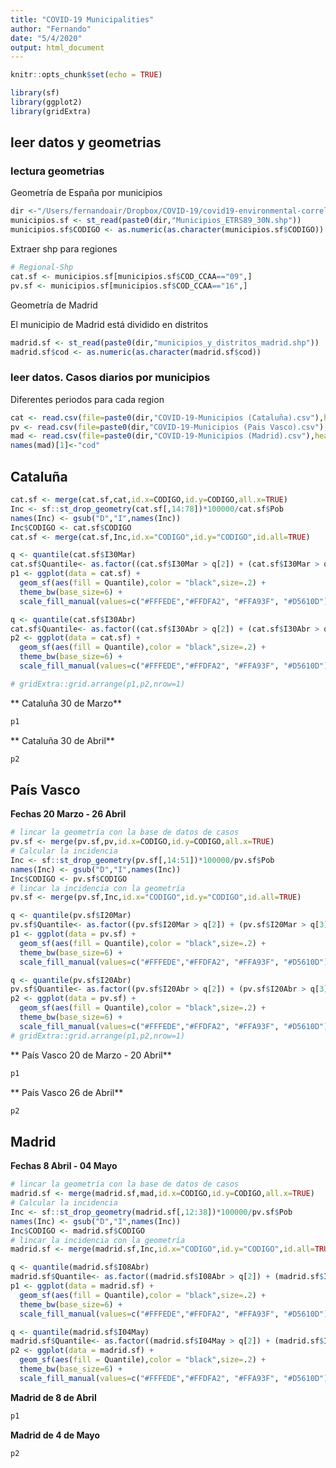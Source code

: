 ```yaml
---
title: "COVID-19 Municipalities"
author: "Fernando"
date: "5/4/2020"
output: html_document
---
```


```r
knitr::opts_chunk$set(echo = TRUE)
```

```r
library(sf)
library(ggplot2)
library(gridExtra)
```
## leer datos y geometrias

### lectura geometrias
Geometría de España por municipios
```r
dir <-"/Users/fernandoair/Dropbox/COVID-19/covid19-environmental-correlates/"
municipios.sf <- st_read(paste0(dir,"Municipios_ETRS89_30N.shp"))
municipios.sf$CODIGO <- as.numeric(as.character(municipios.sf$CODIGO))
```

Extraer shp para regiones
```r
# Regional-Shp
cat.sf <- municipios.sf[municipios.sf$COD_CCAA=="09",]
pv.sf <- municipios.sf[municipios.sf$COD_CCAA=="16",]
```

Geometría de Madrid

El municipio de Madrid está dividido en distritos
```r
madrid.sf <- st_read(paste0(dir,"municipios_y_distritos_madrid.shp"))
madrid.sf$cod <- as.numeric(as.character(madrid.sf$cod))
```


### leer datos. Casos diarios por municipios

Diferentes periodos para cada region

```r
cat <- read.csv(file=paste0(dir,"COVID-19-Municipios (Cataluña).csv"),header = TRUE,sep=";")
pv <- read.csv(file=paste0(dir,"COVID-19-Municipios (Pais Vasco).csv"),header = TRUE,sep=";")
mad <- read.csv(file=paste0(dir,"COVID-19-Municipios (Madrid).csv"),header = TRUE,sep=";")
names(mad)[1]<-"cod"
```

## Cataluña

```r
cat.sf <- merge(cat.sf,cat,id.x=CODIGO,id.y=CODIGO,all.x=TRUE)
Inc <- sf::st_drop_geometry(cat.sf[,14:78])*100000/cat.sf$Pob
names(Inc) <- gsub("D","I",names(Inc))
Inc$CODIGO <- cat.sf$CODIGO
cat.sf <- merge(cat.sf,Inc,id.x="CODIGO",id.y="CODIGO",id.all=TRUE)

q <- quantile(cat.sf$I30Mar)
cat.sf$Quantile<- as.factor((cat.sf$I30Mar > q[2]) + (cat.sf$I30Mar > q[3]) +(cat.sf$I30Mar >= q[4]) + 1)
p1 <- ggplot(data = cat.sf) +
  geom_sf(aes(fill = Quantile),color = "black",size=.2) +
  theme_bw(base_size=6) +
  scale_fill_manual(values=c("#FFFEDE","#FFDFA2", "#FFA93F", "#D5610D"))

q <- quantile(cat.sf$I30Abr)
cat.sf$Quantile<- as.factor((cat.sf$I30Abr > q[2]) + (cat.sf$I30Abr > q[3]) +(cat.sf$I30Abr >= q[4]) + 1)
p2 <- ggplot(data = cat.sf) +
  geom_sf(aes(fill = Quantile),color = "black",size=.2) +
  theme_bw(base_size=6) +
  scale_fill_manual(values=c("#FFFEDE","#FFDFA2", "#FFA93F", "#D5610D"))

# gridExtra::grid.arrange(p1,p2,nrow=1)
```
** Cataluña 30 de Marzo**
```r
p1
```
** Cataluña 30 de Abril**
```r
p2
```

## País Vasco

**Fechas 20 Marzo - 26 Abril**
```r
# lincar la geometría con la base de datos de casos
pv.sf <- merge(pv.sf,pv,id.x=CODIGO,id.y=CODIGO,all.x=TRUE)
# Calcular la incidencia
Inc <- sf::st_drop_geometry(pv.sf[,14:51])*100000/pv.sf$Pob
names(Inc) <- gsub("D","I",names(Inc))
Inc$CODIGO <- pv.sf$CODIGO
# lincar la incidencia con la geometría
pv.sf <- merge(pv.sf,Inc,id.x="CODIGO",id.y="CODIGO",id.all=TRUE)
```

```r
q <- quantile(pv.sf$I20Mar)
pv.sf$Quantile<- as.factor((pv.sf$I20Mar > q[2]) + (pv.sf$I20Mar > q[3]) +(pv.sf$I20Mar >= q[4]) + 1)
p1 <- ggplot(data = pv.sf) +
  geom_sf(aes(fill = Quantile),color = "black",size=.2) +
  theme_bw(base_size=6) +
  scale_fill_manual(values=c("#FFFEDE","#FFDFA2", "#FFA93F", "#D5610D"))

q <- quantile(pv.sf$I20Abr)
pv.sf$Quantile<- as.factor((pv.sf$I20Abr > q[2]) + (pv.sf$I20Abr > q[3]) +(pv.sf$I20Abr >= q[4]) + 1)
p2 <- ggplot(data = pv.sf) +
  geom_sf(aes(fill = Quantile),color = "black",size=.2) +
  theme_bw(base_size=6) +
  scale_fill_manual(values=c("#FFFEDE","#FFDFA2", "#FFA93F", "#D5610D"))
# gridExtra::grid.arrange(p1,p2,nrow=1)
```

** País Vasco 20 de Marzo - 20 Abril**
```r
p1
```
** País Vasco 26 de Abril**
```r
p2
```

## Madrid

**Fechas 8 Abril - 04 Mayo**
```r
# lincar la geometría con la base de datos de casos
madrid.sf <- merge(madrid.sf,mad,id.x=CODIGO,id.y=CODIGO,all.x=TRUE)
# Calcular la incidencia
Inc <- sf::st_drop_geometry(madrid.sf[,12:38])*100000/pv.sf$Pob
names(Inc) <- gsub("D","I",names(Inc))
Inc$CODIGO <- madrid.sf$CODIGO
# lincar la incidencia con la geometría
madrid.sf <- merge(madrid.sf,Inc,id.x="CODIGO",id.y="CODIGO",id.all=TRUE)
```

```r
q <- quantile(madrid.sf$I08Abr)
madrid.sf$Quantile<- as.factor((madrid.sf$I08Abr > q[2]) + (madrid.sf$I08Abr > q[3]) +(madrid.sf$I08Abr >= q[4]) + 1)
p1 <- ggplot(data = madrid.sf) +
  geom_sf(aes(fill = Quantile),color = "black",size=.2) +
  theme_bw(base_size=6) +
  scale_fill_manual(values=c("#FFFEDE","#FFDFA2", "#FFA93F", "#D5610D"))

q <- quantile(madrid.sf$I04May)
madrid.sf$Quantile<- as.factor((madrid.sf$I04May > q[2]) + (madrid.sf$I04May > q[3]) +(madrid.sf$I04May >= q[4]) + 1)
p2 <- ggplot(data = madrid.sf) +
  geom_sf(aes(fill = Quantile),color = "black",size=.2) +
  theme_bw(base_size=6) +
  scale_fill_manual(values=c("#FFFEDE","#FFDFA2", "#FFA93F", "#D5610D"))
```
**Madrid de 8 de Abril**
```r
p1
```
**Madrid de 4 de Mayo**
```r
p2
```
